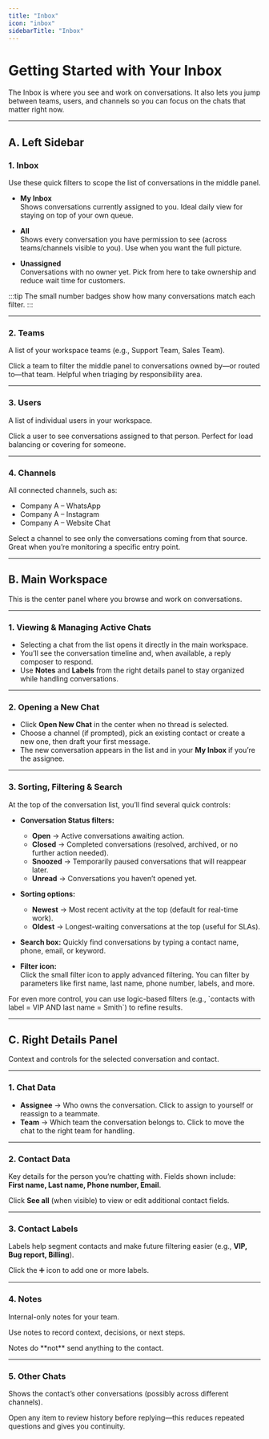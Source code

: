 ```yaml
---
title: "Inbox"
icon: "inbox"
sidebarTitle: "Inbox"
---
```


# Getting Started with Your Inbox

The Inbox is where you see and work on conversations. It also lets you jump between teams, users, and channels so you can focus on the chats that matter right now.

---

## A. Left Sidebar

### 1.  Inbox
Use these quick filters to scope the list of conversations in the middle panel.

- **My Inbox**  
  Shows conversations currently assigned to you. Ideal daily view for staying on top of your own queue.

- **All**  
  Shows every conversation you have permission to see (across teams/channels visible to you). Use when you want the full picture.

- **Unassigned**  
  Conversations with no owner yet. Pick from here to take ownership and reduce wait time for customers.

:::tip
The small number badges show how many conversations match each filter.
:::

---

### 2.  Teams
A list of your workspace teams (e.g., Support Team, Sales Team).  

Click a team to filter the middle panel to conversations owned by—or routed to—that team. Helpful when triaging by responsibility area.

---

### 3.  Users
A list of individual users in your workspace.  

Click a user to see conversations assigned to that person. Perfect for load balancing or covering for someone.

---

### 4.  Channels
All connected channels, such as:

- Company A – WhatsApp  
- Company A – Instagram  
- Company A – Website Chat  

Select a channel to see only the conversations coming from that source. Great when you’re monitoring a specific entry point.

---

## B.  Main Workspace

This is the center panel where you browse and work on conversations.

---

### 1.  Viewing & Managing Active Chats
- Selecting a chat from the list opens it directly in the main workspace.  
- You’ll see the conversation timeline and, when available, a reply composer to respond.  
- Use **Notes** and **Labels** from the right details panel to stay organized while handling conversations.

---

### 2.  Opening a New Chat
- Click **Open New Chat** in the center when no thread is selected.  
- Choose a channel (if prompted), pick an existing contact or create a new one, then draft your first message.  
- The new conversation appears in the list and in your **My Inbox** if you’re the assignee.

---

### 3.  Sorting, Filtering & Search
At the top of the conversation list, you’ll find several quick controls:

- **Conversation Status filters:**
  - **Open** → Active conversations awaiting action.  
  - **Closed** → Completed conversations (resolved, archived, or no further action needed).  
  - **Snoozed** → Temporarily paused conversations that will reappear later.  
  - **Unread** → Conversations you haven’t opened yet.  

- **Sorting options:**  
  - **Newest** → Most recent activity at the top (default for real-time work).  
  - **Oldest** → Longest-waiting conversations at the top (useful for SLAs).  

- **Search box:** Quickly find conversations by typing a contact name, phone, email, or keyword.  

- **Filter icon:**  
  Click the small filter icon to apply advanced filtering. You can filter by parameters like first name, last name, phone number, labels, and more.  

<Note>
For even more control, you can use logic-based filters (e.g., `contacts with label = VIP AND last name = Smith`) to refine results.
</Note>

---

## C.  Right Details Panel

Context and controls for the selected conversation and contact.

---

### 1.  Chat Data
- **Assignee** → Who owns the conversation. Click to assign to yourself or reassign to a teammate.  
- **Team** → Which team the conversation belongs to. Click to move the chat to the right team for handling.

---

### 2.  Contact Data
Key details for the person you’re chatting with. Fields shown include:  
**First name, Last name, Phone number, Email**.  

Click **See all** (when visible) to view or edit additional contact fields.

---

### 3.  Contact Labels
Labels help segment contacts and make future filtering easier (e.g., **VIP, Bug report, Billing**).  

Click the ➕ icon to add one or more labels.

---

### 4.  Notes
Internal-only notes for your team.  

Use notes to record context, decisions, or next steps.  

<Note>
Notes do **not** send anything to the contact.
</Note>

---

### 5.  Other Chats
Shows the contact’s other conversations (possibly across different channels).  

Open any item to review history before replying—this reduces repeated questions and gives you continuity.
